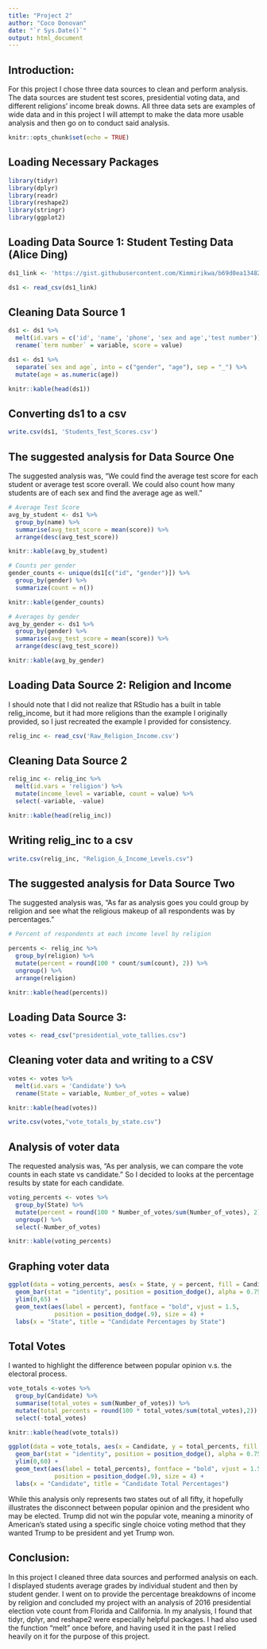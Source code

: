 ```yaml
---
title: "Project 2"
author: "Coco Donovan"
date: "`r Sys.Date()`"
output: html_document
---
```


## Introduction:

For this project I chose three data sources to clean and perform analysis. The 
data sources are student test scores, presidential voting data, and different 
religions' income break downs. All three data sets are examples of wide data and 
in this project I will attempt to make the data more usable analysis and then 
go on to conduct said analysis.

```r
knitr::opts_chunk$set(echo = TRUE)
```

## Loading Necessary Packages

```r
library(tidyr)
library(dplyr)
library(readr)
library(reshape2)
library(stringr)
library(ggplot2)
```

## Loading Data Source 1: Student Testing Data (Alice Ding)

```r
ds1_link <- 'https://gist.githubusercontent.com/Kimmirikwa/b69d0ea134820ea52f8481991ffae93e/raw/4db7b1698035ee29885d10e1a59bd902716ae168/student_results.csv'

ds1 <- read_csv(ds1_link)
```

## Cleaning Data Source 1

```r
ds1 <- ds1 %>%
  melt(id.vars = c('id', 'name', 'phone', 'sex and age','test number')) %>%
  rename(`term number` = variable, score = value)

ds1 <- ds1 %>%
  separate(`sex and age`, into = c("gender", "age"), sep = "_") %>%
  mutate(age = as.numeric(age))

knitr::kable(head(ds1))
```

## Converting ds1 to a csv

```r
write.csv(ds1, 'Students_Test_Scores.csv')
```

## The suggested analysis for Data Source One

The suggested analysis was, "We could find the average test score for each student or average test score overall. We could also count how many students are of each sex and find the average age as well."

```r
# Average Test Score
avg_by_student <- ds1 %>%
  group_by(name) %>%
  summarise(avg_test_score = mean(score)) %>%
  arrange(desc(avg_test_score))

knitr::kable(avg_by_student)

# Counts per gender
gender_counts <- unique(ds1[c("id", "gender")]) %>%
  group_by(gender) %>%
  summarize(count = n())

knitr::kable(gender_counts)

# Averages by gender
avg_by_gender <- ds1 %>%
  group_by(gender) %>%
  summarise(avg_test_score = mean(score)) %>%
  arrange(desc(avg_test_score))

knitr::kable(avg_by_gender)
```

## Loading Data Source 2: Religion and Income

I should note that I did not realize that RStudio has a built in table 
relig_income, but it had more religions than the example I originally provided,
so I just recreated the example I provided for consistency.

```r
relig_inc <- read_csv('Raw_Religion_Income.csv')
```

## Cleaning Data Source 2

```r
relig_inc <- relig_inc %>%
  melt(id.vars = 'religion') %>%
  mutate(income_level = variable, count = value) %>%
  select(-variable, -value)

knitr::kable(head(relig_inc))
```

## Writing relig_inc to a csv

```r
write.csv(relig_inc, "Religion_&_Income_Levels.csv")
```

## The suggested analysis for Data Source Two

The suggested analysis was, "As far as analysis goes you could group by religion
and see what the religious makeup of all respondents was by percentages."

```r
# Percent of respondents at each income level by religion

percents <- relig_inc %>%
  group_by(religion) %>%
  mutate(percent = round(100 * count/sum(count), 2)) %>%
  ungroup() %>%
  arrange(religion)

knitr::kable(head(percents))
```

## Loading Data Source 3: 

```r
votes <- read_csv("presidential_vote_tallies.csv")
```

## Cleaning voter data and writing to a CSV

```r
votes <- votes %>%
  melt(id.vars = 'Candidate') %>%
  rename(State = variable, Number_of_votes = value)

knitr::kable(head(votes))

write.csv(votes,"vote_totals_by_state.csv")
```

## Analysis of voter data

The requested analysis was, "As per analysis, we can compare the vote counts in 
each state vs candidate." So I decided to looks at the percentage results by 
state for each candidate.

```r
voting_percents <- votes %>%
  group_by(State) %>%
  mutate(percent = round(100 * Number_of_votes/sum(Number_of_votes), 2)) %>%
  ungroup() %>%
  select(-Number_of_votes) 

knitr::kable(voting_percents)
```

## Graphing voter data

```r
ggplot(data = voting_percents, aes(x = State, y = percent, fill = Candidate)) +
  geom_bar(stat = "identity", position = position_dodge(), alpha = 0.75)  +
  ylim(0,65) + 
  geom_text(aes(label = percent), fontface = "bold", vjust = 1.5,
             position = position_dodge(.9), size = 4) +
  labs(x = "State", title = "Candidate Percentages by State")

```

## Total Votes

I wanted to highlight the difference between popular opinion v.s. the electoral 
process.

```r
vote_totals <-votes %>%
  group_by(Candidate) %>%
  summarise(total_votes = sum(Number_of_votes)) %>%
  mutate(total_percents = round(100 * total_votes/sum(total_votes),2)) %>%
  select(-total_votes)

knitr::kable(head(vote_totals))
```



```r
ggplot(data = vote_totals, aes(x = Candidate, y = total_percents, fill = Candidate)) +
  geom_bar(stat = "identity", position = position_dodge(), alpha = 0.75)  +
  ylim(0,60) + 
  geom_text(aes(label = total_percents), fontface = "bold", vjust = 1.5,
             position = position_dodge(.9), size = 4) +
  labs(x = "Candidate", title = "Candidate Total Percentages")
```

While this analysis only represents two states out of all fifty, it hopefully
illustrates the disconnect between popular opinion and the president who may be 
elected. Trump did not win the popular vote, meaning a minority of American's 
stated using a specific single choice voting method that they wanted Trump to
be president and yet Trump won.

## Conclusion:

In this project I cleaned three data sources and performed analysis on each. I 
displayed students average grades by individual student and then by student 
gender. I went on to provide the percentage breakdowns of income by religion and
concluded my project with an analysis of 2016 presidential election vote count
from Florida and California. In my analysis, I found that tidyr, dplyr, and 
reshape2 were especially helpful packages. I had also used the function "melt" 
once before, and having used it in the past I relied heavily on it for the
purpose of this project.